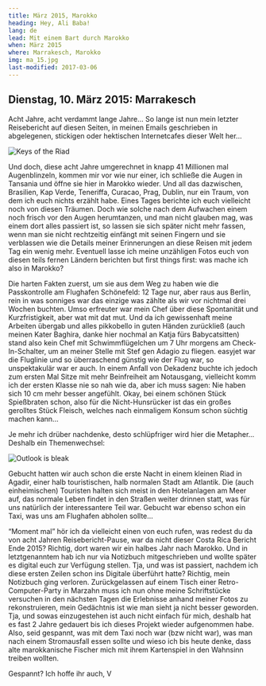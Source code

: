 ```yaml
---
title: März 2015, Marokko
heading: Hey, Ali Baba!
lang: de
lead: Mit einem Bart durch Marokko
when: März 2015
where: Marrakesch, Marokko
img: ma_15.jpg
last-modified: 2017-03-06
---
```


## Dienstag, 10. März 2015: Marrakesch

Acht Jahre, acht verdammt lange Jahre... So lange ist nun mein letzter Reisebericht auf diesen Seiten,
in meinen Emails geschrieben in abgelegenen, stickigen oder hektischen Internetcafes dieser Welt her...

![Keys of the Riad](./ma_keys.jpg)

Und doch, diese acht Jahre umgerechnet in knapp 41 Millionen mal Augenblinzeln, kommen mir vor wie
nur einer, ich schließe die Augen in Tansania und öffne sie hier in Marokko wieder. Und all das
dazwischen, Brasilien, Kap Verde, Teneriffa, Curacao, Prag, Dublin, nur ein Traum, von dem ich
euch nichts erzählt habe. Eines Tages berichte ich euch vielleicht noch von diesen Träumen. Doch
wie solche nach dem Aufwachen einem noch frisch vor den Augen herumtanzen, und man nicht glauben mag,
was einem dort alles passiert ist, so lassen sie sich später nicht mehr fassen, wenn man sie nicht
rechtzeitig einfängt mit seinen Fingern und sie verblassen wie die Details meiner Erinnerungen an
diese Reisen mit jedem Tag ein wenig mehr. Eventuell lasse ich meine unzähligen Fotos euch von
diesen teils fernen Ländern berichten but first things first: was mache ich also in Marokko?

Die harten Fakten zuerst, um sie aus dem Weg zu haben wie die Passkontrolle am Flughafen Schönefeld:
12 Tage nur, aber raus aus Berlin, rein in was sonniges war das einzige was zählte als wir vor
nichtmal drei Wochen buchten. Umso erfreuter war mein Chef über diese Spontanität und
Kurzfristigkeit, aber wat mit dat mut. Und da ich gewissenhaft meine Arbeiten übergab und alles
pikkobello in guten Händen zurückließ (auch meinen Kater Baghira, danke hier nochmal an Katja fürs
Babycatsitten) stand also kein Chef mit Schwimmflügelchen um 7 Uhr morgens am Check-In-Schalter,
um an meiner Stelle mit Stef gen Adagio zu fliegen. easyjet war die Fluglinie und so überraschend
günstig wie der Flug war, so unspektakulär war er auch. In einem Anfall von Dekadenz buchte ich
jedoch zum ersten Mal Sitze mit mehr Beinfreiheit am Notausgang, vielleicht komm ich der ersten
Klasse nie so nah wie da, aber ich muss sagen: Nie haben sich 10 cm mehr besser angefühlt. Okay,
bei einem schönen Stück Spießbraten schon, also für die Nicht-Hunsrücker ist das ein großes gerolltes
Stück Fleisch, welches nach einmaligem Konsum schon süchtig machen kann...

Je mehr ich drüber nachdenke, desto schlüpfriger wird hier die Metapher... Deshalb ein Themenwechsel:

![Outlook is bleak](./ma_food.jpg)

Gebucht hatten wir auch schon die erste Nacht in einem kleinen Riad in Agadir, einer
halb touristischen, halb normalen Stadt am Atlantik. Die (auch einheimischen) Touristen halten
sich meist in den Hotelanlagen am Meer auf, das normale Leben findet in den Straßen weiter drinnen
statt, was für uns natürlich der interessantere Teil war. Gebucht war ebenso schon ein Taxi, was
uns am Flughafen abholen sollte...

“Moment mal” hör ich da vielleicht einen von euch rufen, was redest du da von acht Jahren Reisebericht-Pause,
war da nicht dieser Costa Rica Bericht Ende 2015? Richtig, dort waren wir ein halbes Jahr nach Marokko. Und
in letztgenanntem hab ich nur via Notizbuch mitgeschrieben und wollte später es digital euch zur Verfügung
stellen. Tja, und was ist passiert, nachdem ich diese ersten Zeilen schon ins Digitale überführt hatte?
Richtig, mein Notizbuch ging verloren. Zurückgelassen auf einem Tisch einer Retro-Computer-Party in Marzahn
muss ich nun ohne meine Schriftstücke versuchen in den nächsten Tagen die Erlebnisse anhand meiner Fotos
zu rekonstruieren, mein Gedächtnis ist wie man sieht ja nicht besser geworden. Tja, und sowas einzugestehen
ist auch nicht einfach für mich, deshalb hat es fast 2 Jahre gedauert bis ich dieses Projekt wieder
aufgenommen habe. Also, seid gespannt, was mit dem Taxi noch war (bzw nicht war), was man nach einem
Stromausfall essen sollte und wieso ich bis heute denke, dass alte marokkanische Fischer mich mit ihrem
Kartenspiel in den Wahnsinn treiben wollten.

Gespannt? Ich hoffe ihr auch, V
